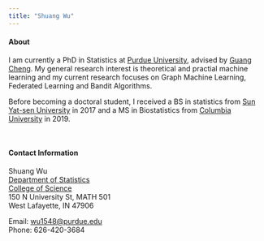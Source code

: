 ```yaml
---
title: "Shuang Wu"
---
```


<link rel="stylesheet" href="styles.css" type="text/css">





#### About

I am currently a PhD in Statistics at [Purdue University](https://www.stat.purdue.edu/), advised by [Guang Cheng](https://www.stat.purdue.edu/~chengg/index.html). My general research interest is theoretical and practial machine learning and my current research focuses on Graph Machine Learning, Federated Learning and Bandit Algorithms.

Before becoming a doctoral student, I received a BS in statistics from [Sun Yat-sen University](http://math.sysu.edu.cn/) in 2017 and a MS in Biostatistics from [Columbia University](http://www.mailman.columbia.edu/academic-departments/biostatistics) in 2019. 

<br>

#### Contact Information

Shuang Wu\
[Department of Statistics](https://www.stat.purdue.edu/)  
[College of Science](https://www.purdue.edu/science/?_ga=2.37466720.1753261897.1630643281-1706465151.1595397884)  
150 N University St, MATH 501\
West Lafayette, IN 47906

Email: [wu1548@purdue.edu](mailto: wu1548@purdue.edu)  
Phone: 626-420-3684

